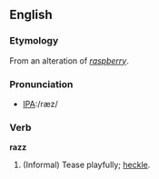 ==English==

===Etymology===
From an alteration of ''[[raspberry]]''.

===Pronunciation===
*[[w:International Phonetic Alphabet|IPA]]:/ræz/

===Verb===
'''razz'''
# (Informal) Tease playfully; [[heckle]].
